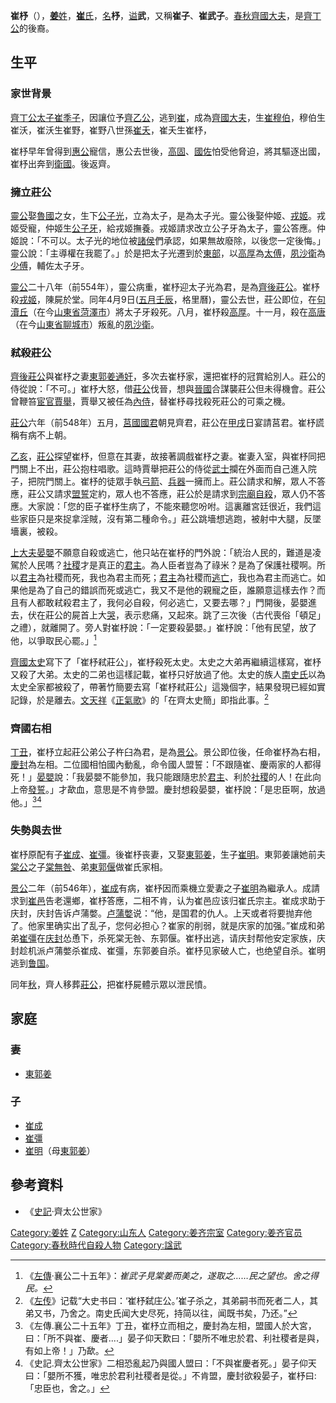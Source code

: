 {{模板:Infobox 先秦人物
|名稱=崔杼
|姓=[[姜姓|姜]]
|氏=[[崔氏|崔]]
|名=杼
|字=
|别名=崔子、崔武子
|别字=
|諡号=武
|官位=
|時代=春秋
|國家=齊國
|身份=[[齊國|齊國]]右相
|出生日期=
|逝世日期=前546年
|正妻=[[東郭姜|東郭姜]]
|父=[[崔夭|崔夭]]
|子女=[[崔成|崔成]]<br>[[崔彊|崔彊]]<br>[[崔明|崔明]]
}}
'''崔杼'''（{{Bd|？||前546年}}），[[姜姓|'''姜'''姓]]，[[崔氏|'''崔'''氏]]，[[名|名]]'''杼'''，[[諡號|谥]]'''武'''，又稱'''崔子'''、'''崔武子'''。[[春秋时期|春秋]][[齊國|齊國]][[大夫|大夫]]，是[[齊丁公|齊丁公]]的後裔。

== 生平 ==
=== 家世背景 === 
[[齊丁公|齊丁公]][[太子|太子]][[崔季子|崔季子]]，因讓位予[[齊乙公|齊乙公]]，逃到[[崔|崔]]，成為[[齊國|齊國]][[大夫|大夫]]，生[[崔穆伯|崔穆伯]]，穆伯生崔沃，崔沃生崔野，崔野八世孫[[崔夭|崔夭]]，崔夭生崔杼，

崔杼早年曾得到[[齊惠公|惠公]]寵信，惠公去世後，[[高固|高固]]、[[國佐|國佐]]怕受他脅迫，將其驅逐出國，崔杼出奔到[[衛國|衛國]]。後返齊。

=== 擁立莊公 ===
[[齊靈公|靈公]]娶[[魯國|魯國]]之女，生下[[姜光|公子光]]，立為太子，是為太子光。靈公後娶仲姬、[[戎姬|戎姬]]。戎姬受寵，仲姬生[[公子牙_(齐国)|公子牙]]，給戎姬撫養。戎姬請求改立公子牙為太子，靈公答應。仲姬說：「不可以。太子光的地位被[[諸侯|諸侯]]們承認，如果無故廢除，以後您一定後悔。」靈公說：「主導權在我罷了。」於是把太子光遷到於[[東部|東部]]，以[[高厚|高厚]]為[[太傅|太傅]]，[[夙沙衛|夙沙衛]]為[[少傅|少傅]]，輔佐太子牙。

[[齊靈公|靈公]]二十八年（前554年），靈公病重，崔杼迎太子光為君，是為[[齊後莊公|齊後莊公]]。崔杼殺[[戎姬|戎姬]]，陳屍於堂。同年4月9日([[农历五月|五月]][[壬辰|壬辰]]，格里曆)，靈公去世，莊公即位，在[[句瀆丘|句瀆丘]]（在今[[山東省|山東省]][[菏澤市|菏澤市]]）將太子牙殺死。八月，崔杼殺[[高厚|高厚]]。十一月，殺在[[高唐|高唐]]（在今[[山東省|山東省]][[聊城市|聊城市]]）叛亂的[[夙沙衛|夙沙衛]]。

=== 弒殺莊公 ===
[[齊後莊公|齊後莊公]]與崔杼之妻[[東郭姜|東郭姜]][[通奸|通奸]]，多次去崔杼家，還把崔杼的冠賞給別人。莊公的侍從說：「不可。」崔杼大怒，借[[齊後莊公|莊公]]伐晉，想與[[晉國|晉國]]合謀襲莊公但未得機會。莊公曾鞭笞[[宦官|宦官]][[賈舉|賈舉]]，賈舉又被任為[[內侍|內侍]]，替崔杼尋找殺死莊公的可乘之機。

[[齊後莊公|莊公]]六年（前548年）五月，[[莒國|莒國]][[國君|國君]]朝見齊君，莊公在[[甲戌|甲戌]]日宴請莒君。崔杼謊稱有病不上朝。

[[乙亥|乙亥]]，[[齊後莊公|莊公]]探望崔杼，但意在其妻，故接著調戲崔杼之妻。崔妻入室，與崔杼同把門關上不出，莊公抱柱唱歌。這時賈舉把莊公的侍從[[武士|武士]]攔在外面而自己進入院子，把院門關上。崔杼的徒眾手執[[弓箭|弓箭]]、[[兵器|兵器]]一擁而上。莊公請求和解，眾人不答應，莊公又請求[[盟誓|盟誓]]定約，眾人也不答應，莊公於是請求到[[宗廟|宗廟]][[自殺|自殺]]，眾人仍不答應。大家說：「您的臣子崔杼生病了，不能來聽您吩咐。這裏離宮廷很近，我們這些家臣只是來捉拿淫賊，沒有第二種命令。」莊公跳墻想逃跑，被射中大腿，反墜墻裏，被殺。

[[上大夫|上大夫]][[晏嬰|晏嬰]]不願意自殺或逃亡，他只站在崔杼的門外說：「統治人民的，難道是凌駕於人民嗎？[[社稷|社稷]]才是真正的[[君主|君主]]。為人臣者豈為了祿米？是為了保護社稷啊。所以[[君主|君主]]為社稷而死，我也為君主而死；[[君主|君主]]為社稷而[[逃亡|逃亡]]，我也為君主而逃亡。如果他是為了自己的錯誤而死或逃亡，我又不是他的親寵之臣，誰願意這樣去作？而且有人都敢弒殺君主了，我何必自殺，何必逃亡，又要去哪？」門開後，晏嬰進去，伏在莊公的屍首上大[[哭|哭]]，表示悲痛，又起來。跳了三次後（古代喪俗「頓足」之禮），就離開了。旁人對崔杼說：「一定要殺晏嬰。」崔杼說：「他有民望，放了他，以爭取民心罷。」<ref>《[[左傳|左傳]]·襄公二十五年》：''崔武子見棠姜而美之，遂取之……民之望也。舍之得民。''</ref>

[[齊國|齊國]][[太史|太史]]寫下了「崔杼弒莊公」，崔杼殺死太史。太史之大弟再繼續這樣寫，崔杼又殺了大弟。太史的二弟也這樣記載，崔杼只好放過了他。太史的族人[[南史氏|南史氏]]以為太史全家都被殺了，帶著竹簡要去寫「崔杼弒莊公」這幾個字，結果發現已經如實記錄，於是離去。[[文天祥|文天祥]]《[[正氣歌|正氣歌]]》的「在齊太史簡」即指此事。<ref>《[[左传|左传]]》记载“大史书曰：‘崔杼弑庄公。’崔子杀之，其弟嗣书而死者二人，其弟又书，乃舍之。南史氏闻大史尽死，持简以往，闻既书矣，乃还。”</ref>

=== 齊國右相 ===
[[丁丑|丁丑]]，崔杼立起莊公弟公子杵臼為君，是為[[齊景公|景公]]。景公即位後，任命崔杼為右相，[[慶封|慶封]]為左相。二位國相怕國內動亂，命令國人盟誓：「不跟隨崔、慶兩家的人都得死！」[[晏嬰|晏嬰]]說：「我晏嬰不能參加，我只能跟隨忠於[[君主|君主]]、利於[[社稷|社稷]]的人！在此向上帝[[發誓|發誓]]。」才歃血，意思是不肯參盟。慶封想殺晏嬰，崔杼說：「是忠臣啊，放過他。」<ref>《左傳.襄公二十五年》丁丑，崔杼立而相之，慶封為左相，盟國人於大宮，曰：「所不與崔、慶者....」晏子仰天歎曰：「嬰所不唯忠於君、利社稷者是與，有如上帝！」乃歃。</ref><ref>《史記.齊太公世家》二相恐亂起乃與國人盟曰：「不與崔慶者死。」晏子仰天曰：「嬰所不獲，唯忠於君利社稷者是從。」不肯盟，慶封欲殺晏子，崔杼曰:「忠臣也，舍之。」</ref>

=== 失勢與去世 ===
崔杼原配有子[[崔成|崔成]]、[[崔彊|崔彊]]。後崔杼丧妻，又娶[[東郭姜|東郭姜]]，生子[[崔明|崔明]]。東郭姜讓她前夫[[棠公|棠公]]之子[[棠無咎|棠無咎]]、弟[[東郭偃|東郭偃]]做崔氏家相。

[[齊景公|景公]]二年（前546年），[[崔成|崔成]]有病，崔杼因而乘機立愛妻之子[[崔明|崔明]]為繼承人。成請求到[[濟陽區|崔邑]]告老還鄉，崔杼答應，二相不肯，认为崔邑应该归崔氏宗主。崔成求助于庆封，庆封告诉卢蒲嫳。[[卢蒲嫳|卢蒲嫳]]说：“他，是国君的仇人。上天或者将要抛弃他了。他家里确实出了乱子，您何必担心？崔家的削弱，就是庆家的加强。”崔成和弟弟[[崔彊|崔彊]]在[[庆封|庆封]]怂恿下，杀死棠无咎、东郭偃。崔杼出逃，请庆封帮他安定家族，庆封趁机派卢蒲嫳杀崔成、崔彊，东郭姜自杀。崔杼见家破人亡，也绝望自杀。崔明逃到[[鲁国|鲁国]]。

同年[[秋|秋]]，齊人移葬[[齊後莊公|莊公]]，把崔杼屍體示眾以泄民憤。

== 家庭 ==

=== 妻 ===

* [[東郭姜|東郭姜]]

=== 子 ===

* [[崔成|崔成]]
* [[崔彊|崔彊]]
* [[崔明|崔明]]（母[[東郭姜|東郭姜]]）

== 參考資料 ==

* 《[[史記|史記]]·齊太公世家》
{{reflist}}

{{DEFAULTSORT:C}}
[[Category:姜姓|Category:姜姓]]
[[Category:崔姓|Z]]
[[Category:山东人|Category:山东人]]
[[Category:姜齐宗室|Category:姜齐宗室]]
[[Category:姜齐官员|Category:姜齐官员]]
[[Category:春秋時代自殺人物|Category:春秋時代自殺人物]]
[[Category:諡武|Category:諡武]]